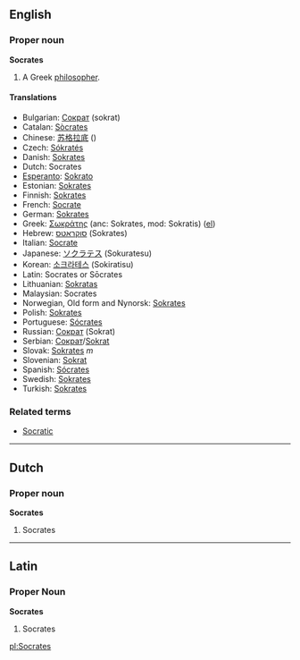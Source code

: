 ==English==
===Proper noun===
'''Socrates'''

# A Greek [[philosopher]].

==== Translations ====
*Bulgarian: [[Сократ]] (sokrat)
*Catalan: [[Sòcrates]]
*Chinese: [[苏格拉底]] ()
*Czech: [[Sókratés]]
*Danish: [[Sokrates]]
*Dutch: Socrates
*[[Esperanto]]: [[Sokrato]]
*Estonian: [[Sokrates]]
*Finnish: [[Sokrates]]
*French: [[Socrate]]
*German: [[Sokrates]]
*Greek: [[Σωκράτης]] (anc: Sokrates, mod: Sokratis) ([[:el:Σωκράτης|el]])
*Hebrew: [[סוקראטס]] (Sokrates)
*Italian: [[Socrate]]
*Japanese: [[ソクラテス]] (Sokuratesu)
*Korean: [[소크라테스]] (Sokiratisu)
*Latin: Socrates or S&#333;crates
*Lithuanian: [[Sokratas]]
*Malaysian: Socrates
*Norwegian, Old form and Nynorsk: [[Sokrates]]
*Polish: [[Sokrates]]
*Portuguese: [[Sócrates]]
*Russian: [[Сократ]] (Sokrat)
*Serbian: [[Сократ]]/[[Sokrat]]
*Slovak: [[Sokrates#Slovak|Sokrates]] ''m''
*Slovenian: [[Sokrat]]
*Spanish: [[Sócrates]]
*Swedish: [[Sokrates]]
*Turkish: [[Sokrates]]

===Related terms===
*[[Socratic]]

----
==Dutch==
===Proper noun===
'''Socrates'''

#Socrates
----
==Latin==
===Proper Noun===
'''Socrates'''

#Socrates

{{Wikipedia}}

[[pl:Socrates]]